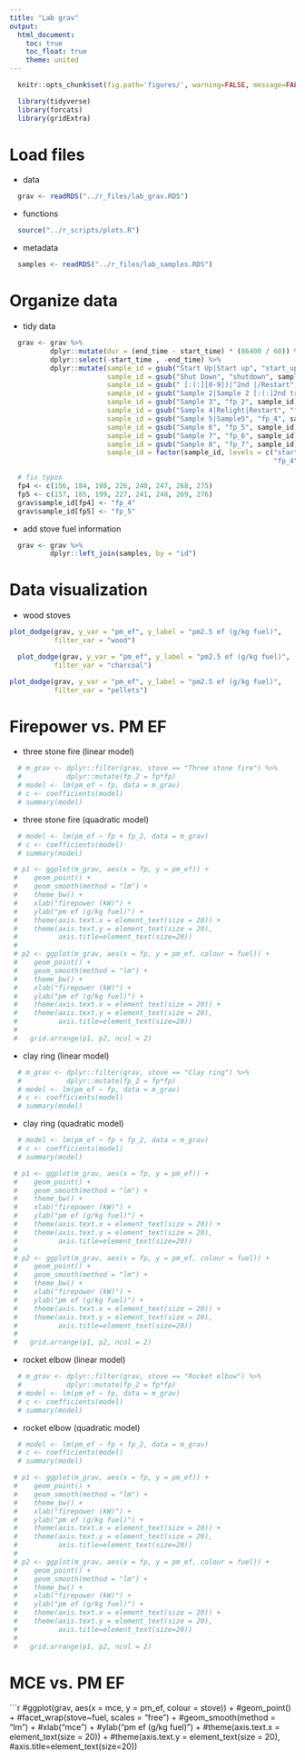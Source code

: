 ```yaml
---
title: "Lab grav"
output:
  html_document:
    toc: true
    toc_float: true
    theme: united
---
```


```r
  knitr::opts_chunk$set(fig.path='figures/', warning=FALSE, message=FALSE, cache=FALSE)
```

```r
  library(tidyverse)
  library(forcats)
  library(gridExtra)
```

# Load files

* data

```r
  grav <- readRDS("../r_files/lab_grav.RDS")
```

* functions

```r
  source("../r_scripts/plots.R")
```

* metadata

```r
  samples <- readRDS("../r_files/lab_samples.RDS")
```

# Organize data

* tidy data

```r
  grav <- grav %>%
          dplyr::mutate(dur = (end_time - start_time) * (86400 / 60)) %>%
          dplyr::select(-start_time , -end_time) %>%
          dplyr::mutate(sample_id = gsub("Start Up|Start up", "start_up", sample_id),
                        sample_id = gsub("Shut Down", "shutdown", sample_id),
                        sample_id = gsub(" [:(:][0-9])|^2nd |/Restart", "", sample_id),
                        sample_id = gsub("Sample 2|Sample 2 [:(:]2nd try[:):]", "fp_1", sample_id),
                        sample_id = gsub("Sample 3", "fp_2", sample_id),
                        sample_id = gsub("Sample 4|Relight|Restart", "fp_3", sample_id),
                        sample_id = gsub("Sample 5|Sample5", "fp_4", sample_id),
                        sample_id = gsub("Sample 6", "fp_5", sample_id),
                        sample_id = gsub("Sample 7", "fp_6", sample_id),
                        sample_id = gsub("Sample 8", "fp_7", sample_id),
                        sample_id = factor(sample_id, levels = c("start_up", "fp_1", "fp_2", "fp_3",
                                                                 "fp_4", "fp_5", "fp_6", "fp_7", "shutdown"))) 

  # fix typos
  fp4 <- c(156, 184, 198, 226, 240, 247, 268, 275)
  fp5 <- c(157, 185, 199, 227, 241, 248, 269, 276)
  grav$sample_id[fp4] <- "fp_4" 
  grav$sample_id[fp5] <- "fp_5"
```

* add stove fuel information 

```r
  grav <- grav %>%
          dplyr::left_join(samples, by = "id")
```

# Data visualization

* wood stoves

```r
plot_dodge(grav, y_var = "pm_ef", y_label = "pm2.5 ef (g/kg fuel)",
           filter_var = "wood")
```

```r
  plot_dodge(grav, y_var = "pm_ef", y_label = "pm2.5 ef (g/kg fuel)",
           filter_var = "charcoal")
```

```r
plot_dodge(grav, y_var = "pm_ef", y_label = "pm2.5 ef (g/kg fuel)",
           filter_var = "pellets")
```

# Firepower vs. PM EF

* three stone fire (linear model)

```r
  # m_grav <- dplyr::filter(grav, stove == "Three stone fire") %>%
  #           dplyr::mutate(fp_2 = fp*fp)
  # model <- lm(pm_ef ~ fp, data = m_grav)
  # c <- coefficients(model)
  # summary(model)

```

* three stone fire (quadratic model)

```r
  # model <- lm(pm_ef ~ fp + fp_2, data = m_grav)
  # c <- coefficients(model)
  # summary(model)

```

```r
 # p1 <- ggplot(m_grav, aes(x = fp, y = pm_ef)) +
 #    geom_point() +
 #    geom_smooth(method = "lm") +
 #    theme_bw() +
 #    xlab("firepower (kW)") + 
 #    ylab("pm ef (g/kg fuel)") + 
 #    theme(axis.text.x = element_text(size = 20)) +
 #    theme(axis.text.y = element_text(size = 20),
 #          axis.title=element_text(size=20))
 # 
 # p2 <- ggplot(m_grav, aes(x = fp, y = pm_ef, colour = fuel)) +
 #    geom_point() +
 #    geom_smooth(method = "lm") +
 #    theme_bw() +
 #    xlab("firepower (kW)") + 
 #    ylab("pm ef (g/kg fuel)") + 
 #    theme(axis.text.x = element_text(size = 20)) +
 #    theme(axis.text.y = element_text(size = 20),
 #          axis.title=element_text(size=20))
 # 
 #   grid.arrange(p1, p2, ncol = 2)
```

* clay ring (linear model)

```r
  # m_grav <- dplyr::filter(grav, stove == "Clay ring") %>%
  #           dplyr::mutate(fp_2 = fp*fp)
  # model <- lm(pm_ef ~ fp, data = m_grav)
  # c <- coefficients(model)
  # summary(model)

```

* clay ring (quadratic model)

```r
  # model <- lm(pm_ef ~ fp + fp_2, data = m_grav)
  # c <- coefficients(model)
  # summary(model)

```

```r
 # p1 <- ggplot(m_grav, aes(x = fp, y = pm_ef)) +
 #    geom_point() +
 #    geom_smooth(method = "lm") +
 #    theme_bw() +
 #    xlab("firepower (kW)") + 
 #    ylab("pm ef (g/kg fuel)") + 
 #    theme(axis.text.x = element_text(size = 20)) +
 #    theme(axis.text.y = element_text(size = 20),
 #          axis.title=element_text(size=20))
 # 
 # p2 <- ggplot(m_grav, aes(x = fp, y = pm_ef, colour = fuel)) +
 #    geom_point() +
 #    geom_smooth(method = "lm") +
 #    theme_bw() +
 #    xlab("firepower (kW)") + 
 #    ylab("pm ef (g/kg fuel)") + 
 #    theme(axis.text.x = element_text(size = 20)) +
 #    theme(axis.text.y = element_text(size = 20),
 #          axis.title=element_text(size=20))
 # 
 #   grid.arrange(p1, p2, ncol = 2)
```

* rocket elbow (linear model)

```r
  # m_grav <- dplyr::filter(grav, stove == "Rocket elbow") %>%
  #           dplyr::mutate(fp_2 = fp*fp)
  # model <- lm(pm_ef ~ fp, data = m_grav)
  # c <- coefficients(model)
  # summary(model)

```

* rocket elbow (quadratic model)

```r
  # model <- lm(pm_ef ~ fp + fp_2, data = m_grav)
  # c <- coefficients(model)
  # summary(model)

```

```r
 # p1 <- ggplot(m_grav, aes(x = fp, y = pm_ef)) +
 #    geom_point() +
 #    geom_smooth(method = "lm") +
 #    theme_bw() +
 #    xlab("firepower (kW)") + 
 #    ylab("pm ef (g/kg fuel)") + 
 #    theme(axis.text.x = element_text(size = 20)) +
 #    theme(axis.text.y = element_text(size = 20),
 #          axis.title=element_text(size=20))
 # 
 # p2 <- ggplot(m_grav, aes(x = fp, y = pm_ef, colour = fuel)) +
 #    geom_point() +
 #    geom_smooth(method = "lm") +
 #    theme_bw() +
 #    xlab("firepower (kW)") + 
 #    ylab("pm ef (g/kg fuel)") + 
 #    theme(axis.text.x = element_text(size = 20)) +
 #    theme(axis.text.y = element_text(size = 20),
 #          axis.title=element_text(size=20))
 # 
 #   grid.arrange(p1, p2, ncol = 2)
```

# MCE vs. PM EF

```r
  #ggplot(grav, aes(x = mce, y = pm_ef, colour = stove)) +
    #geom_point() +
    #facet_wrap(stove~fuel, scales = "free") +
    #geom_smooth(method = "lm") +
    #xlab("mce") + 
    #ylab("pm ef (g/kg fuel)") + 
    #theme(axis.text.x = element_text(size = 20)) +
    #theme(axis.text.y = element_text(size = 20),
          #axis.title=element_text(size=20))
    